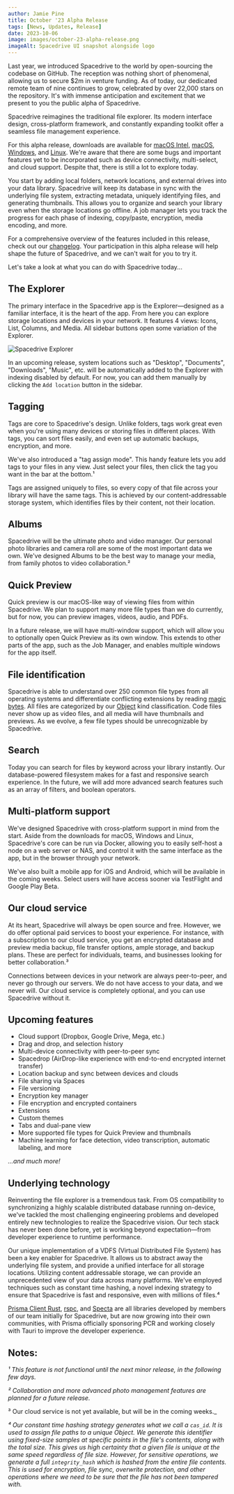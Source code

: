 ```yaml
---
author: Jamie Pine
title: October '23 Alpha Release
tags: [News, Updates, Release]
date: 2023-10-06
image: images/october-23-alpha-release.png
imageAlt: Spacedrive UI snapshot alongside logo
---
```


Last year, we introduced Spacedrive to the world by open-sourcing the codebase on GitHub. The reception was nothing short of phenomenal, allowing us to secure $2m in venture funding. As of today, our dedicated remote team of nine continues to grow, celebrated by over 22,000 stars on the repository. It's with immense anticipation and excitement that we present to you the public alpha of Spacedrive.

Spacedrive reimagines the traditional file explorer. Its modern interface design, cross-platform framework, and constantly expanding toolkit offer a seamless file management experience.

For this alpha release, downloads are available for [macOS Intel](https://spacedrive.com/api/releases/desktop/stable/darwin/x86_64), [macOS](https://spacedrive.com/api/releases/desktop/stable/darwin/aarch64), [Windows](https://spacedrive.com/api/releases/desktop/stable/windows/x86_64), and [Linux](https://spacedrive.com/api/releases/desktop/stable/linux/x86_64). We're aware that there are some bugs and important features yet to be incorporated such as device connectivity, multi-select, and cloud support. Despite that, there is still a lot to explore today.

You start by adding local folders, network locations, and external drives into your data library. Spacedrive will keep its database in sync with the underlying file system, extracting metadata, uniquely identifying files, and generating thumbnails. This allows you to organize and search your library even when the storage locations go offline. A job manager lets you track the progress for each phase of indexing, copy/paste, encryption, media encoding, and more.

For a comprehensive overview of the features included in this release, check out our [changelog](https://www.spacedrive.com/docs/changelog/alpha/0.1.0). Your participation in this alpha release will help shape the future of Spacedrive, and we can't wait for you to try it.

Let's take a look at what you can do with Spacedrive today...

## The Explorer

The primary interface in the Spacedrive app is the Explorer—designed as a familiar interface, it is the heart of the app. From here you can explore storage locations and devices in your network. It features 4 views: Icons, List, Columns, and Media. All sidebar buttons open some variation of the Explorer.

![Spacedrive Explorer](/images/explorer.png)

In an upcoming release, system locations such as "Desktop", "Documents", "Downloads", "Music", etc. will be automatically added to the Explorer with indexing disabled by default. For now, you can add them manually by clicking the `Add location` button in the sidebar.

## Tagging

Tags are core to Spacedrive's design. Unlike folders, tags work great even when you're using many devices or storing files in different places. With tags, you can sort files easily, and even set up automatic backups, encryption, and more.

We've also introduced a "tag assign mode". This handy feature lets you add tags to your files in any view. Just select your files, then click the tag you want in the bar at the bottom.¹

Tags are assigned uniquely to files, so every copy of that file across your library will have the same tags. This is achieved by our content-addressable storage system, which identifies files by their content, not their location.

## Albums

Spacedrive will be the ultimate photo and video manager. Our personal photo libraries and camera roll are some of the most important data we own. We've designed Albums to be the best way to manage your media, from family photos to video collaboration.²

## Quick Preview

Quick preview is our macOS-like way of viewing files from within Spacedrive. We plan to support many more file types than we do currently, but for now, you can preview images, videos, audio, and PDFs.

In a future release, we will have multi-window support, which will allow you to optionally open Quick Preview as its own window. This extends to other parts of the app, such as the Job Manager, and enables multiple windows for the app itself.

## File identification

Spacedrive is able to understand over 250 common file types from all operating systems and differentiate conflicting extensions by reading [magic bytes](). All files are categorized by our [Object]() kind classification. Code files never show up as video files, and all media will have thumbnails and previews. As we evolve, a few file types should be unrecognizable by Spacedrive.

## Search

Today you can search for files by keyword across your library instantly. Our database-powered filesystem makes for a fast and responsive search experience. In the future, we will add more advanced search features such as an array of filters, and boolean operators.

## Multi-platform support

We've designed Spacedrive with cross-platform support in mind from the start. Aside from the downloads for macOS, Windows and Linux, Spacedrive's core can be run via Docker, allowing you to easily self-host a node on a web server or NAS, and control it with the same interface as the app, but in the browser through your network.

We've also built a mobile app for iOS and Android, which will be available in the coming weeks. Select users will have access sooner via TestFlight and Google Play Beta.

## Our cloud service

At its heart, Spacedrive will always be open source and free. However, we do offer optional paid services to boost your experience. For instance, with a subscription to our cloud service, you get an encrypted database and preview media backup, file transfer options, ample storage, and backup plans. These are perfect for individuals, teams, and businesses looking for better collaboration.³

Connections between devices in your network are always peer-to-peer, and never go through our servers. We do not have access to your data, and we never will. Our cloud service is completely optional, and you can use Spacedrive without it.

## Upcoming features

- Cloud support (Dropbox, Google Drive, Mega, etc.)
- Drag and drop, and selection history
- Multi-device connectivity with peer-to-peer sync
- Spacedrop (AirDrop-like experience with end-to-end encrypted internet transfer)
- Location backup and sync between devices and clouds
- File sharing via Spaces
- File versioning
- Encryption key manager
- File encryption and encrypted containers
- Extensions
- Custom themes
- Tabs and dual-pane view
- More supported file types for Quick Preview and thumbnails
- Machine learning for face detection, video transcription, automatic labeling, and more

_...and much more!_

## Underlying technology

Reinventing the file explorer is a tremendous task. From OS compatibility to synchronizing a highly scalable distributed database running on-device, we've tackled the most challenging engineering problems and developed entirely new technologies to realize the Spacedrive vision. Our tech stack has never been done before, yet is working beyond expectation—from developer experience to runtime performance.

Our unique implementation of a VDFS (Virtual Distributed File System) has been a key enabler for Spacedrive. It allows us to abstract away the underlying file system, and provide a unified interface for all storage locations. Utilizing content addressable storage, we can provide an unprecedented view of your data across many platforms. We've employed techniques such as constant time hashing, a novel indexing strategy to ensure that Spacedrive is fast and responsive, even with millions of files.⁴

[Prisma Client Rust](https://prisma.brendonovich.dev), [rspc](https://www.rspc.dev), and [Specta](https://github.com/oscartbeaumont/specta) are all libraries developed by members of our team initially for Spacedrive, but are now growing into their own communities, with Prisma officially sponsoring PCR and working closely with Tauri to improve the developer experience.

## Notes:

_¹ This feature is not functional until the next minor release, in the following few days._

_² Collaboration and more advanced photo management features are planned for a future release._

³ Our cloud service is not yet available, but will be in the coming weeks.\_

_⁴ Our constant time hashing strategy generates what we call a `cas_id`. It is used to assign file paths to a unique Object. We generate this identifier using fixed-size samples at specific points in the file's contents, along with the total size. This gives us high certainty that a given file is unique at the same speed regardless of file size. However, for sensitive operations, we generate a full `integrity_hash` which is hashed from the entire file contents. This is used for encryption, file sync, overwrite protection, and other operations where we need to be sure that the file has not been tampered with._
